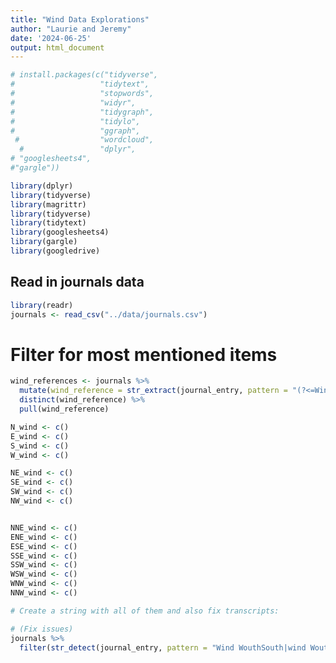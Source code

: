 ```yaml
---
title: "Wind Data Explorations"
author: "Laurie and Jeremy"
date: '2024-06-25'
output: html_document
---
```

```r
# install.packages(c("tidyverse", 
#                   "tidytext",
#                   "stopwords",
#                   "widyr",
#                   "tidygraph",
#                   "tidylo",
#                   "ggraph",
 #                  "wordcloud",
  #                 "dplyr", 
# "googlesheets4", 
#"gargle"))
```


```r
library(dplyr)
library(tidyverse)
library(magrittr) 
library(tidyverse)
library(tidytext)
library(googlesheets4)
library(gargle)
library(googledrive)
```

## Read in journals data
```r
library(readr)
journals <- read_csv("../data/journals.csv") 
```

# Filter for most mentioned items

```r
wind_references <- journals %>%
  mutate(wind_reference = str_extract(journal_entry, pattern = "(?<=Wind |wind )[A-Z\\.a-z]+" )) %>%
  distinct(wind_reference) %>%
  pull(wind_reference)

N_wind <- c()
E_wind <- c()
S_wind <- c()
W_wind <- c()

NE_wind <- c()
SE_wind <- c()
SW_wind <- c()
NW_wind <- c()


NNE_wind <- c()
ENE_wind <- c()
ESE_wind <- c()
SSE_wind <- c()
SSW_wind <- c()
WSW_wind <- c()
WNW_wind <- c()
NNW_wind <- c()

# Create a string with all of them and also fix transcripts:

# (Fix issues)
journals %>%
  filter(str_detect(journal_entry, pattern = "Wind WouthSouth|wind WouthSouth"))

```
